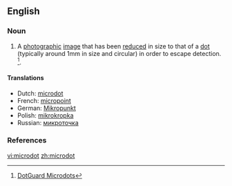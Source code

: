 ==English==
{{wikipedia}}

===Noun===
{{en-noun}}

# A [[photographic]] [[image]] that has been [[reduce]]d in size to that of a [[dot]] (typically around 1mm in size and circular) in order to escape detection. <ref name=microdots>[http://www.micro-dots.org/ DotGuard Microdots]</ref>.

====Translations====
* Dutch: [[microdot#Dutch|microdot]]
* French: [[micropoint]]
* German: [[Mikropunkt]]
* Polish: [[mikrokropka]]
* Russian: [[микроточка]]

===References===
<references/>

[[vi:microdot]]
[[zh:microdot]]
